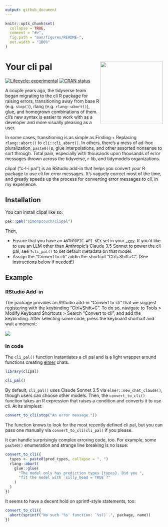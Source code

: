 ```yaml
---
output: github_document
---
```


<!-- README.md is generated from README.Rmd. Please edit that file -->

```r
knitr::opts_chunk$set(
  collapse = TRUE,
  comment = "#>",
  fig.path = "man/figures/README-",
  out.width = "100%"
)
```

# Your cli pal <img src="man/figures/logo.png" align="right" height="200" alt="" />

<!-- badges: start -->
[![Lifecycle: experimental](https://img.shields.io/badge/lifecycle-experimental-orange.svg)](https://lifecycle.r-lib.org/articles/stages.html#experimental)
[![CRAN status](https://www.r-pkg.org/badges/version/clipal)](https://CRAN.R-project.org/package=clipal)
<!-- badges: end -->

A couple years ago, the tidyverse team began migrating to the cli R package for raising errors, transitioning away from base R (e.g. `stop()`), rlang (e.g. `rlang::abort()`), glue, and homegrown combinations of them. cli's new syntax is easier to work with as a developer and more visually pleasing as a user.

In some cases, transitioning is as simple as Finding + Replacing `rlang::abort()` to `cli::cli_abort()`. In others, there's a mess of ad-hoc pluralization, `paste0()`s, glue interpolations, and other assorted nonsense to sort through. Total pain, especially with thousands upon thousands of error messages thrown across the tidyverse, r-lib, and tidymodels organizations.

clipal ("c-l-i pal") is an RStudio add-in that helps you convert your R package to use cli for error messages. It's vaguely correct most of the time, and greatly speeds up the process for converting error messages to cli, in my experience.

## Installation

You can install clipal like so:

``` r
pak::pak("simonpcouch/clipal")
```

Then,

* Ensure that you have an `ANTHROPIC_API_KEY` set in your [`.env`](https://github.com/gaborcsardi/dotenv). If you'd like to use an LLM other than Anthropic's Claude 3.5 Sonnet to power the cli pal, see `?cli_pal()` to set default metadata on that model. 
* Assign the "Convert to cli" addin the shortcut "Ctrl+Shift+C". (See instructions below if needed!)

## Example

### RStudio Add-in

The package provides an RStudio add-in "Convert to cli" that we suggest registering with the keybinding "Ctrl+Shift+C". To do so, navigate to Tools > Modify Keyboard Shortcuts > Search "Convert to cli", and add the keybinding. After selecting some code, press the keyboard shortcut and wait a moment:

![](inst/figs/addin.gif)

### In code

The `cli_pal()` function instantiates a cli pal and is a light wrapper around functions creating [elmer](https://github.com/hadley/elmer) chats.

```r
library(clipal)

cli_pal()
```

By default, `cli_pal()` uses Claude Sonnet 3.5 via `elmer::new_chat_claude()`, though users can choose other models. Then, the `convert_to_cli()` function takes an R expression that raises a condition and converts it to use cli. At its simplest:

```r
convert_to_cli(stop("An error message."))
```

The function knows to look for the most recently defined cli pal, but you can pass one manually via `convert_to_cli(cli_pal)` if you please. 

It can handle surprisingly complex erroring code, too. For example, some `paste0()` enumeration and strange line breaking is no issue:

```r
convert_to_cli({
  types <- paste0(pred_types, collapse = ", ")
  rlang::abort(
    glue::glue(
      "The model only has prediction types {types}. Did you ",
      "fit the model with `silly_head = TRUE`?"
    )
  )
})
```

It seems to have a decent hold on sprintf-style statements, too:

```r
convert_to_cli({
  abort(sprintf("No such '%s' function: `%s()`.", package, name))
})
```
